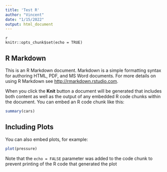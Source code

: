 ```yaml
---
title: 'Test R'
author: "Vincent"
date: "1/15/2022"
output: html_document
---
```

  
```
{r setup, include=FALSE}
knitr::opts_chunk$set(echo = TRUE)
```

## R Markdown

This is an R Markdown document. Markdown is a simple formatting syntax for authoring HTML, PDF, and MS Word documents. For more details on using R Markdown see <http://rmarkdown.rstudio.com>.

When you click the **Knit** button a document will be generated that includes both content as well as the output of any embedded R code chunks within the document. You can embed an R code chunk like this:
  
```r
summary(cars)
```

## Including Plots

You can also embed plots, for example:
  
```r
plot(pressure)
```

Note that the `echo = FALSE` parameter was added to the code chunk to prevent printing of the R code that generated the plot
